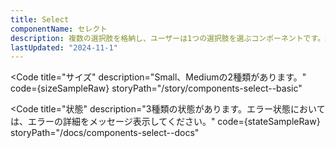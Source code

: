 ```yaml
---
title: Select
componentName: セレクト
description: 複数の選択肢を格納し、ユーザーは1つの選択肢を選ぶコンポーネントです。選択肢ではなくアクションを表示する場合は、DropdownMenuを使用してください。
lastUpdated: "2024-11-1"
---
```



<Code
  title="サイズ"
  description="Small、Mediumの2種類があります。"
  code={sizeSampleRaw}
  storyPath="/story/components-select--basic"
>
  <SizeSample client:load />
</Code>

<Code
  title="状態"
  description="3種類の状態があります。エラー状態においては、エラーの詳細をメッセージ表示してください。"
  code={stateSampleRaw}
  storyPath="/docs/components-select--docs"
>
  <StateSample client:load />
</Code>

